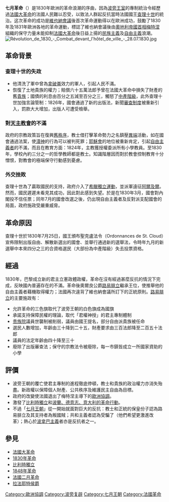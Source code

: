 {{expand|time=2013-11-08T11:06:05+00:00}}
{{Unreferenced |time=2009-10-30T20:00:27+00:00 }}
{{Infobox historical event
  |Event_Name     = 七月革命
  |Image_Name     = Eugène Delacroix - La liberté guidant le peuple.jpg
  |Image_Caption  = <span lang="fr">[[欧仁·德拉克罗瓦|欧仁·德拉克罗瓦]]</span>的《[[自由引导人民|自由引导人民]]》: 描写七月革命的油画
  |AKA            = Trois Glorieuses <br />（三榮耀）
|Participants   = 法国民众
  |Location       = {{FRA-1638}}
  |Date           = 1830年7月27日 - 7月29日
  |Result         = [[查理十世_(法兰西)|查理十世]]被废黜<br>[[路易-菲利普一世|路易-菲利普]]登上法国王位<br>[[七月王朝|七月王朝]]建立
}}

'''七月革命'''（{{lang-fr|Révolution de Juillet}}）是1830年歐洲的革命浪潮的序曲，因為[[波旁王室|波旁王室]]的專制統治令經歷過[[法國大革命|法國大革命]]的法國人民難以忍受，以致法人群起反抗當時法國國王[[查理十世_(法蘭西)|查理十世]]的統治。这次革命的成功是[[維也納會議|維也納會議]]後首次革命運動得以在歐洲成功，鼓勵了1830年及1831年歐洲各地的革命運動，標誌了維也納會議後由[[奧地利帝國|奧地利帝國]][[首相|首相]][[梅特涅|梅特涅]]組織的保守力量未能抑制[[法國大革命|法國大革命]]後日益上揚的[[民族主義|民族主義]]及[[自由主義|自由主義]]浪潮。
[[File:Révolution_de_1830_-_Combat_devant_l'hôtel_de_ville_-_28.07.1830.jpg|thumb]]

==革命背景==
{{main|波旁復辟}}
{{法國歷史}}
===查理十世的失政===
*他清洗了軍中曾為[[拿破崙|拿破崙]]效力的軍人，引起人民不滿。
*恢復了土地貴族的權力；賠償六十五萬法郎予曾在法國大革命中損失了財產的舊[[貴族|貴族]]；國債的利息由百分之五減至百分之三，觸怒了[[中產階級|中產階級]]，此外查理十世加強言論管制：1826年，國會通過了新的出版法，新聞[[審查制度|審查制度]]被重新引入，罰款大大增加，出版人可遭受檢舉。
===對[[天主教會|天主教會]]的不滿===
政府的宗教政策旨在復興[[舊秩序|舊秩序]]，教士借打擊革命勢力之名鎮壓[[異端|異端]]活動，如在國會通過法案，使[[瀆神|瀆神]]的行為可以被判死罪；[[耶穌會|耶穌會]]的地位被重新肯定，引起[[自由主義者|自由主義者]]的不滿，而且在教育方面：1824年，主教獲授權委派所有小學教員。至1830年，學校內約三分之一的哲學教師都是教士。知識階層因而對於教會控制教育十分憎恨，對教會的極端保守行動感到憂慮。

===外交挫敗===
查理十世為了贏取國民的支持，政府介入了[[希臘獨立運動|希臘獨立運動]]，並派軍遠征[[阿爾及爾|阿爾及爾]]。然而，國民遲遲未看見其成功，因此對此感到失望。於是在1830年3月，國會對內閣投不信任票；同年7月的國會改選之後，仍出現自由主義者及反對派支配國會的局面，政府施政受嚴重威脅。

==革命原因==
查理十世於1830年7月25日，國王頒布聖克盧法令（Ordonnances de St. Cloud）宣佈限制出版自由、解散新選出的國會、並舉行通過新的選舉法，令時年九月的新選舉中本來四分之三的合資格選民（大部份為中產階級）失去投票資格。

==經過==
1830年，巴黎成立新的君主立憲政體政權，革命在沒有經過甚麼反抗的情況下完成，反映國內普遍存在的不滿。革命後奧爾良公爵[[路易腓立|路易腓立]]繼承王位，使推舉他的自由主義者藉機取得權力；法國再次違背了維也納會議所訂下的正統原則。[[路易腓立|路易腓立]]的主要施政有：
*允許革命的三色旗取代了波旁王朝的白色旗成為國旗
*承諾支持保障民權的理論，取代「君權神授」的君主專制體制
*[[贵族院_(法国)|贵族院]]議員世襲制被削弱，議員由國王提名，部分自由派貴族被任命
*選民人數增加，年齡由三十降到二十五，財產要求由三百法郎降至二百五十法郎
*議員的法定年齡由四十降至三十
*廢除了出版審查法；保守的宗教法令被廢除，每一市鎮皆成立一所國家資助的小學

==評價==
*波旁王朝的覆亡使君主專制的進程徹底停頓，教士和貴族的政治權力亦消失殆盡。新政權以保障個人財產、公共秩序及維護民主自由為目標。
*政府的改變使法國退出了梅特涅主導下的[[歐洲協調|歐洲協調]]。
*激發了[[比利時獨立|比利時獨立]]和[[1830年革命|波蘭、德意志、意大利的革命行動]]。
*不過「[[七月王朝|七月王朝]]」從一開始就面對巨大的反抗：教士和正統的保皇份子認為路易腓立及其支持者為叛國賊；共和主義者認為受騙了（他們希望更激進改革）；熱心於[[波拿巴主義|波拿巴主義]]者亦是反抗者之一。

==參見==
*[[法國大革命|法國大革命]]
*[[1830年革命|1830年革命]]
*[[比利時獨立|比利時獨立]]
*[[1848年革命|1848年革命]]
*[[法國二月革命|法國二月革命]]
*[[拉法耶特侯爵|拉法耶特侯爵]]

[[Category:歐洲協調|Category:歐洲協調]]
[[Category:波旁复辟|Category:波旁复辟]]
[[Category:七月王朝|Category:七月王朝]]
[[Category:法國革命|Category:法國革命]]